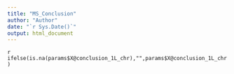 ```yaml
---
title: "MS_Conclusion"
author: "Author"
date: "`r Sys.Date()`"
output: html_document
---
```

`r ifelse(is.na(params$X@conclusion_1L_chr),"",params$X@conclusion_1L_chr)` 
<!-- We have identified criteria that can be used to systematically assess the extent to which the computational implementation of health economic models adheres to transparency, reusability and updatability criteria. <!-- We have developed a prototype software framework that can support the implementation of CHEMs that largely meet these criteria. Our framework can be used as a prototype for developing future software frameworks to support ethical implementation of CHEMs.  --> 
<!-- Barriers to ethical CHEM practice arising from resource constraints should be addressed by research funders. -->